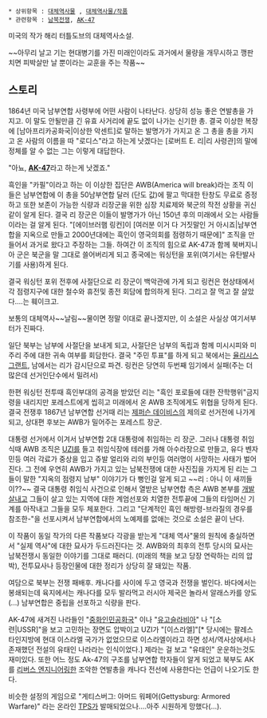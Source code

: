  * 상위항목 : [[대체역사물]] , [[대체역사물/작품]]
 * 관련항목 : [[남북전쟁]], [[AK-47]]


미국의 작가 해리 터틀도브의 대체역사소설.
 
~~아무리 날고 기는 현대병기를 가진 미래인이라도 과거에서 물량을 개무시하고 깽판치면 피박살만 날 뿐이라는 교훈을 주는 작품~~


== 스토리 ==


1864년 미국 남부연합 사령부에 어떤 사람이 나타난다. 상당히 성능 좋은 연발총을 가지고. 
이 말도 안될만큼 긴 유효 사거리에 끝도 없이 나가는 신기한 총.
결국 이상한 복장에 [남아프리카공화국|이상한 악센트]로 말하는 발명가가 가지고 온 그 총을 총을 가지고 온 사람의 이름을 따 "로디스"라고 하는게 낫겠다는 [로버트 E. 리|리 사령관]의 말에 정체를 알 수 없는 그는 이렇게 대답한다.

"아뇨, '''[[AK-47]]'''라고 하는게 낫겠죠."

흑인을 "카필"이라고 하는 이 이상한 집단은 AWB(America will break)라는 조직
이들은 남부연합에 이 총을 50남부연합 달러 (단도 값)에 팔고 막대한 탄창도 무료로 증정하고 또한 보존이 가능한 식량과 리장군을 위한 심장 치료제와 북군의 작전 상황을 귀신같이 알게 된다.
결국 리 장군은 이들이 발명가가 아닌 150년 후의 미래에서 오는 사람들이라는 걸 알게 된다. 
"[에이브러햄 링컨]이 [여러분 이거 다 거짓말인 거 아시죠|남부연합을 지옥으로 만들고 2000년대에는 흑인이 영국의회를 점령하기 때문에]" 조직을 만들어서 과거로 왔다고 주장하는 그들.
하여간 이 조직의 힘으로 AK-47과 함께 북버지니아 군은 북군을 말 그대로 쓸어버리게 되고 종국에는 워싱턴을 포위(여기서는 유탄발사기를 사용)하게 된다.

결국 워싱턴 포위 전후에 사절단으로 리 장군이 백악관에 가게 되고 링컨은 현상태에서 각 점령지구에 대한 철수와 휴전및 종전 회담에 합의하게 된다. 그리고 잘 먹고 잘 살았다....는 훼이크고.

보통의 대체역사~~날림~~물이면 정말 이대로 끝나겠지만, 이 소설은 사실상 여기서부터가 진짜다.

일단 북부는 남부에 사절단을 보내게 되고, 사절단은 남부의 독립과 함께 미시시피와 미주리 주에 대한 귀속 여부를 회담한다. 결국 "주민 투표"를 하게 되고 북에서는 [[율리시스 그랜트]], 남에서는 리가 감시단으로 파견. 
링컨은 당연히 두번째 임기에서 실패(주는 더 많은데 선거인단수에서 밀려서) 

한편 워싱턴 전투때 흑인부대의 공격을 받았던 리는 "흑인 포로들에 대한 잔학행위"금지령을 내리지만 포레스트에게 씹히고 미래에서 온 AWB 조직에게도 위협을 당하게 된다. 결국 전쟁후 1867년 남부연합 선거때 리는 [[제퍼슨 데이비스]]의 제의로 선거전에 나가게 되고, 상대편 후보는 AWB가 밀어주는 포레스트 장군.

대통령 선거에서 이겨서 남부연합 2대 대통령에 취임하는 리 장군. 그러나 대통령 취임식때 AWB 조직은 [[UZI]]를 들고 취임식장에 테러를 가해 아수라장으로 만들고, 유다 벤자민등 여러 각료가 중상을 입고 쥬발 얼리와 리의 부인등 여러명이 사망하는 사태가 벌어진다.
그 전에 우연히 AWB가 가지고 있는 남북전쟁에 대한 사진집을 가지게 된 리는 그들이 말한 "지옥의 점령지 남부" 이야기가 다 뻥인걸 알게 되고 ~~리 : 아니 이 새끼들이??~~ 결국 대통령 취임식 사건으로 인해서 열받은 남부연합 측은 AWB 본부를 [[개발살]]내고 그들이 살고 있는 지역에 대한 계엄선포와 치열한 전투끝에 그들의 타임머신 기계를 아작내고 그들을 모두 체포한다. 그리고 "단계적인 흑인 해방령-브라질의 경우를 참조한-"을 선포시켜서 남부연합에서의 노예제를 없애는 것으로 소설은 끝이 난다.

이 작품이 동일 작가의 다른 작품보다 각광을 받는게 "대체 역사"물의 원칙에 충실하면서 "실제 역사"에 대한 묘사가 두드러진다는 것.
AWB와의 최후의 전투 당시의 묘사는 남북전쟁시 동일한 이야기를 그대로 패러디. (미래의 책을 보고 당장 연락하는 리의 압박), 전투묘사나 등장인물에 대한 정리가 상당히 잘 돼있는 작품.

여담으로 북부는 전쟁 패배후. 캐나다를 사이에 두고 영국과 전쟁을 벌인다. 바다에서는 봉쇄되는데 육지에서는 캐나다를 모두 발라먹고 러시아 제국은 놀라서 알래스카를 양도(...) 남부연합은 중립을 선포하고 식량을 판다. 

AK-47에 새겨진 나라들인 "[[중화인민공화국]]" 이나 "[[유고슬라비아]]" 나 "[소련|USSR]"을 보고 고민하는 장면도 압박이고 UZI가 "[이스라엘]"[* 당시에는 팔레스타인지방에 현대 이스라엘 국가가 없었으므로 이스라엘이라고 하면 성서/역사상에서나 존재했던 전설의 유태인 나라라는 인식이었다.] 제라는 걸 보고 "유태인" 운운하는것도 재미있다. 또한 어느 정도 Ak-47의 구조를 남부연합 학자들이 알게 되었고 북부도 AK를 [[리버스 엔지니어링]]한 조악한 연발총을 캐나다 전선에 사용한다는 언급이 나오기도 한다.

비슷한 설정의 게임으로 "게티스버그: 아머드 워페어(Gettysburg: Armored Warfare)" 라는 온라인 [[TPS]]가 발매되었으나....아주 시원하게 망했다(...).
